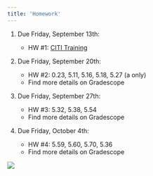 ```yaml
---
title: 'Homework'
---
```


1.  Due Friday, September 13th:

    -   HW #1: [CITI Training](pdfs/HW 1_CITI Training.pdf)

2.  Due Friday, September 20th:

    -   HW #2: 0.23, 5.11, 5.16, 5.18, 5.27 (a only)
    -   Find more details on Gradescope

3.  Due Friday, September 27th:

    -   HW #3: 5.32, 5.38, 5.54 
    -   Find more details on Gradescope

4.  Due Friday, October 4th:

    -   HW #4: 5.59, 5.60, 5.70, 5.36
    -   Find more details on Gradescope    

<!-- 5.  Due Friday, March 8th: -->

<!--     -   HW #5: 5.46, 6.12, 6.13, 6.15, 6.16, 6.31 (a-b only) -->

<!-- 6.  Due Friday, April 5th: -->

<!--     -   HW #6: 6.1, 6.5, 6.26, 6.36, 6.37 -->

<!-- 7.  Due Friday, April 12th: -->

<!--     -   HW #7: 7.5, 7.7, 7.8, 7.11, 7.12, find a peer-reviewed journal article that uses ANOVA and include a link. -->

<!-- 8.  Due Friday, April 26th: -->

<!--     -   HW #8: 7.20, 7.21, 7.22, 7.34, 7.38 -->

<!-- 9.  (Extra credit) Due Thursday, May 9th (3:00 pm): -->

<!--     -   HW #9: 8.1, 8.3, 8.6, 8.12, 8.14 -->

![](https://c.tenor.com/xATuBt2dRhwAAAAM/kitten-cat.gif)
